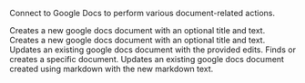 Connect to Google Docs to perform various document-related actions.

<Accordion title="Create Document">
Creates a new google docs document with an optional title and text.
</Accordion>

<Accordion title="Create Document Markdown">
Creates a new google docs document with an optional title and text.
</Accordion>

<Accordion title="Update Existing Document">
Updates an existing google docs document with the provided edits.
</Accordion>

<Accordion title="Get Or Create Document By Id">
Finds or creates a specific document.
</Accordion>

<Accordion title="Update Document Markdown">
Updates an existing google docs document created using markdown with the new markdown text.
</Accordion>

